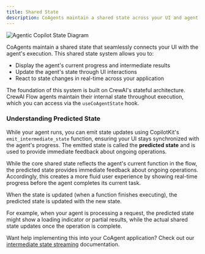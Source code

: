 ```yaml
---
title: Shared State
description: CoAgents maintain a shared state across your UI and agent execution.
---
```


<Frame className="mb-10">
    <img src="/images/coagents/coagents-state-diagram.png" alt="Agentic Copilot State Diagram" />
</Frame>

CoAgents maintain a shared state that seamlessly connects your UI with the agent's execution. This shared state system allows you to:
- Display the agent's current progress and intermediate results
- Update the agent's state through UI interactions
- React to state changes in real-time across your application

The foundation of this system is built on CrewAI's stateful architecture. CrewAI Flow agents maintain their
internal state throughout execution, which you can access via the `useCoAgentState` hook.

### Understanding Predicted State

While your agent runs, you can emit state updates using CopilotKit's `emit_intermediate_state` function, ensuring your UI stays synchronized
with the agent's progress. The emitted state is called the **predicted state** and is used to provide immediate feedback about ongoing
operations.

While the core shared state reflects the agent's current function in the flow, the predicted state provides immediate
feedback about ongoing operations. Accordingly, this creates a more fluid user experience by showing real-time progress before the agent
completes its current task.

When the state is updated (when a function finishes executing), the predicted state is updated with the new state.

For example, when your agent is processing a request, the predicted state might show a loading indicator or partial results, while the actual
shared state updates once the operation is complete.

Want help implementing this into your CoAgent application? Check out our [intermediate state streaming](/crewai-crews/shared-state/predictive-state-updates)
documentation.

